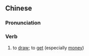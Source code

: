{{also|支领}}
==Chinese==
{{zh-forms|s=支领}}

===Pronunciation===
{{zh-pron
|m=zhīlǐng
|c=zi1 leng5
|mn=tw:chi-niá
|cat=v
}}

===Verb===
{{zh-verb}}

# to [[draw]]; to [[get]] (especially [[money]])